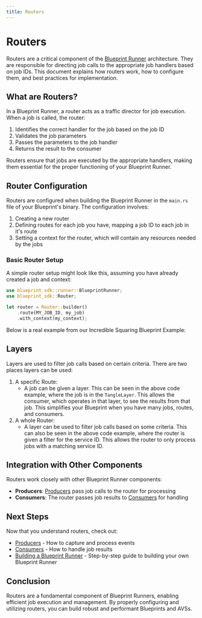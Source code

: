 ```yaml
---
title: Routers
---
```



# Routers

Routers are a critical component of the [Blueprint Runner](/developers/blueprint-runner/introduction) architecture. They are responsible for directing job calls to the appropriate job handlers based on job IDs. This document explains how routers work, how to configure them, and best practices for implementation.

## What are Routers?

In a Blueprint Runner, a router acts as a traffic director for job execution. When a job is called, the router:

1. Identifies the correct handler for the job based on the job ID
2. Validates the job parameters
3. Passes the parameters to the job handler
4. Returns the result to the consumer

Routers ensure that jobs are executed by the appropriate handlers, making them essential for the proper functioning of your Blueprint Runner.

## Router Configuration

Routers are configured when building the Blueprint Runner in the `main.rs` file of your Blueprint's binary. The configuration involves:

1. Creating a new router
2. Defining routes for each job you have, mapping a job ID to each job in it's route
3. Setting a context for the router, which will contain any resources needed by the jobs

### Basic Router Setup

A simple router setup might look like this, assuming you have already created a job and context:

```rust
use blueprint_sdk::runner::BlueprintRunner;
use blueprint_sdk::Router;

let router = Router::builder()
    .route(MY_JOB_ID, my_job)
    .with_context(my_context);
```

Below is a real example from our Incredible Squaring Blueprint Example:

<GithubFileReaderDisplay
  url="https://github.com/tangle-network/blueprint/blob/a9860d2e3a161af63a75d6d800f662d303e92e5b/examples/incredible-squaring/incredible-squaring-bin/src/main.rs"
  fromLine={33}
  toLine={48}
  title="Router Configuration in Incredible Squaring Example"
/>

## Layers

Layers are used to filter job calls based on certain criteria. There are two places layers can be used:

1. A specific Route:
    - A job can be given a layer. This can be seen in the above code example, where the job is in the `TangleLayer`. This allows the consumer, which operates in that layer, to see the results from that job. This simplifies your Blueprint when you have many jobs, routes, and consumers.
2. A whole Router:
    - A layer can be used to filter job calls based on some criteria. This can also be seen in the above code example, where the router is given a filter for the service ID. This allows the router to only process jobs with a matching service ID.

## Integration with Other Components

Routers work closely with other Blueprint Runner components:

- **Producers**: [Producers](/developers/blueprint-runner/producers) pass job calls to the router for processing
- **Consumers**: The router passes job results to [Consumers](/developers/blueprint-runner/consumers) for handling

## Next Steps

Now that you understand routers, check out:

- [Producers](/developers/blueprint-runner/producers) - How to capture and process events
- [Consumers](/developers/blueprint-runner/consumers) - How to handle job results
- [Building a Blueprint Runner](/developers/blueprint-runner/building) - Step-by-step guide to building your own Blueprint Runner

## Conclusion

Routers are a fundamental component of Blueprint Runners, enabling efficient job execution and management. By properly configuring and utilizing routers, you can build robust and performant Blueprints and AVSs.